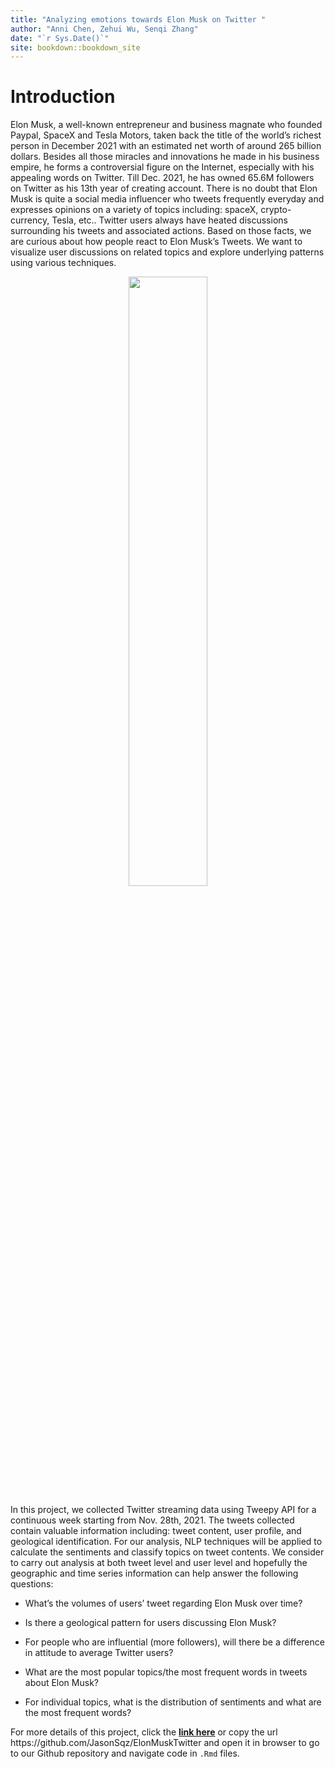 ```yaml
--- 
title: "Analyzing emotions towards Elon Musk on Twitter "
author: "Anni Chen, Zehui Wu, Senqi Zhang"
date: "`r Sys.Date()`"
site: bookdown::bookdown_site
---
```


# Introduction

Elon Musk, a well-known entrepreneur and business magnate who founded Paypal, SpaceX and Tesla Motors, taken back the title of the world's richest person in December 2021 with an estimated net worth of around 265 billion dollars. Besides all those miracles and innovations he made in his business empire, he forms a controversial figure on the Internet, especially with his appealing words on Twitter. Till Dec. 2021, he has owned 65.6M followers on Twitter as his 13th year of creating account. There is no doubt that Elon Musk is quite a social media influencer who tweets frequently everyday and expresses opinions on a variety of topics including: spaceX, crypto-currency, Tesla, etc.. Twitter users always have heated discussions surrounding his tweets and associated actions. Based on those facts, we are curious about how people react to Elon Musk's Tweets. We want to visualize user discussions on related topics and explore underlying patterns using various techniques.

<center>
![](data/elonmusk.jpeg){width=50%}
</center>



In this project, we collected Twitter streaming data using Tweepy API for a continuous week starting from Nov. 28th, 2021. The tweets collected contain valuable information including: tweet content, user profile, and geological identification. For our analysis, NLP techniques will be applied to calculate the sentiments and classify topics on tweet contents. We consider to carry out analysis at both tweet level and user level and hopefully the geographic and time series information can help answer the following questions:

- What's the volumes of users' tweet regarding Elon Musk over time?

- Is there a geological pattern for users discussing Elon Musk?

- For people who are influential (more followers), will there be a difference in attitude to average Twitter users?

- What are the most popular topics/the most frequent words in tweets about Elon Musk?

- For individual topics, what is the distribution of sentiments and what are the most frequent words?



For more details of this project, click the [**link here**](https://github.com/JasonSqz/ElonMuskTwitter) or copy the url https://github.com/JasonSqz/ElonMuskTwitter and open it in browser to go to our Github repository and navigate code in ``.Rmd`` files.